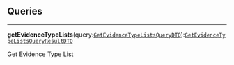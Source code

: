 


<div
  class={"spacer"}
/>



## Queries



---

**getEvidenceTypeLists**(query:[`GetEvidenceTypeListsQueryDTO`](#get-evidence-type-lists-query)):[`GetEvidenceTypeListsQueryResultDTO`](#get-evidence-type-lists-query)<br/>

Get Evidence Type List



<div
  class={"spacer"}
/>


